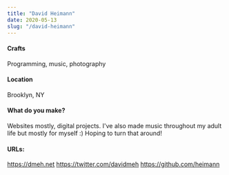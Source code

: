 ```yaml
---
title: "David Heimann"
date: 2020-05-13
slug: "/david-heimann"
---
```


#### Crafts
Programming, music, photography

#### Location
Brooklyn, NY

#### What do you make?
Websites mostly, digital projects. I've also made music throughout my adult life
but mostly for myself :) Hoping to turn that around!

#### URLs:
https://dmeh.net
https://twitter.com/davidmeh
https://github.com/heimann
